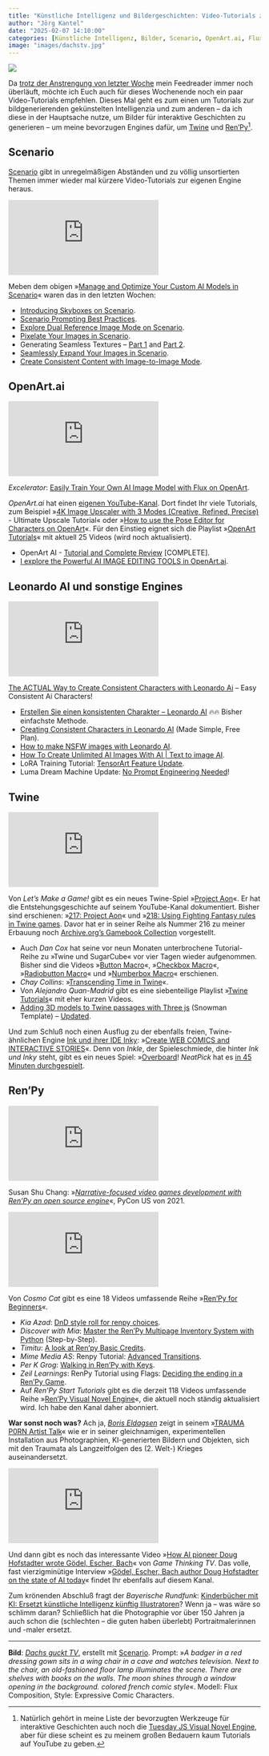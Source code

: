 ```yaml
---
title: "Künstliche Intelligenz und Bildergeschichten: Video-Tutorials zum Wochenende"
author: "Jörg Kantel"
date: "2025-02-07 14:10:00"
categories: [Künstliche Intelligenz, Bilder, Scenario, OpenArt.ai, Flux.1, Leonardo AI, Interactive Fiction, RenPy, Python, Twine]
image: "images/dachstv.jpg"
---
```


[![](images/dachstv-b.jpg)](https://www.flickr.com/photos/schockwellenreiter/54312222406/)

Da [trotz der Anstrengung von letzter Woche](https://kantel.github.io/posts/2025013101_video_tutorials/) mein Feedreader immer noch überläuft, möchte ich Euch auch für dieses Wochenende noch ein paar Video-Tutorials empfehlen. Dieses Mal geht es zum einen um Tutorials zur bildgenerierenden gekünstelten Intelligenzia und zum anderen -- da ich diese in der Hauptsache nutze, um Bilder für interaktive Geschichten zu generieren -- um  meine bevorzugen Engines dafür, um [Twine](http://cognitiones.kantel-chaos-team.de/multimedia/spieleprogrammierung/twine2.html) und [Ren'Py](http://cognitiones.kantel-chaos-team.de/multimedia/spieleprogrammierung/renpy.html)[^1].

[^1]: Natürlich gehört in meine Liste der bevorzugten Werkzeuge für interaktive Geschichten auch noch die [Tuesday JS Visual Novel Engine](http://cognitiones.kantel-chaos-team.de/multimedia/spieleprogrammierung/tuesdayjs.html), aber für diese scheint es zu meinem großen Bedauern kaum Tutorials auf YouTube zu geben.

## Scenario

[Scenario](http://cognitiones.kantel-chaos-team.de/technikgeschichte/rechnerundnetze/scenario.html) gibt in unregelmäßigen Abständen und zu völlig unsortierten Themen immer wieder mal kürzere Video-Tutorials zur eigenen Engine heraus.

<iframe class="if16_9" src="https://www.youtube.com/embed/GXdlhTPj6Lc?si=E0402l7zdNLci2u1" title="YouTube video player" frameborder="0" allow="accelerometer; autoplay; clipboard-write; encrypted-media; gyroscope; picture-in-picture; web-share" referrerpolicy="strict-origin-when-cross-origin" allowfullscreen></iframe>

Meben dem obigen »[Manage and Optimize Your Custom AI Models in Scenario](https://www.youtube.com/watch?v=GXdlhTPj6Lc)« waren das in den letzten Wochen:

- [Introducing Skyboxes on Scenario](https://www.youtube.com/watch?v=2zbjyTAqP1o&list=WL).
- [Scenario Prompting Best Practices](https://www.youtube.com/watch?v=uztCBQzWI-E).
- [Explore Dual Reference Image Mode on Scenario](https://www.youtube.com/watch?v=WcYHKy6f_bs).
- [Pixelate Your Images in Scenario](https://www.youtube.com/watch?v=MFkITxCaH30).
- Generating Seamless Textures -- [Part 1](https://www.youtube.com/watch?v=hsvWcT1n-YI) and [Part 2](https://www.youtube.com/watch?v=MGzvS8-Pags).
- [Seamlessly Expand Your Images in Scenario](https://www.youtube.com/watch?v=rVLKjjwBIhI).
- [Create Consistent Content with Image-to-Image Mode](https://www.youtube.com/watch?v=dX4ADlMY-8Q).


## OpenArt.ai

<iframe class="if16_9" src="https://www.youtube.com/embed/k4xlqrHWGmM?si=0EuBvyKKcaa2whTt" title="YouTube video player" frameborder="0" allow="accelerometer; autoplay; clipboard-write; encrypted-media; gyroscope; picture-in-picture; web-share" referrerpolicy="strict-origin-when-cross-origin" allowfullscreen></iframe>

*Excelerator*: [Easily Train Your Own AI Image Model with Flux on OpenArt](https://www.youtube.com/watch?v=k4xlqrHWGmM).

*OpenArt.ai* hat einen [eigenen YouTube-Kanal](https://www.youtube.com/@openart_ai). Dort findet Ihr viele Tutorials, zum Beispiel »[4K Image Upscaler with 3 Modes (Creative, Refined, Precise)](https://www.youtube.com/watch?v=nuhJih8pRl0) - Ultimate Upscale Tutorial« oder »[How to use the Pose Editor for Characters on OpenArt](https://www.youtube.com/watch?v=SY28s_omVxw)«. Für den Einstieg eignet sich die Playlist »[OpenArt Tutorials](https://www.youtube.com/playlist?list=PL8rr1SSHW3sm39rfmjiguKLUKhMcmB82N)« mit aktuell 25 Videos (wird noch aktualisiert).

- OpenArt AI - [Tutorial and Complete Review](https://www.youtube.com/watch?v=MjtDMKAvMN8) [COMPLETE].
- [I explore the Powerful AI IMAGE EDITING TOOLS in OpenArt.ai](https://www.youtube.com/watch?v=o_jN3I4oIfE).

## Leonardo AI und sonstige Engines

<iframe class="if16_9" src="https://www.youtube.com/embed/Fyd2G7IP0GQ?si=JC-s87Mumwf9cIdl" title="YouTube video player" frameborder="0" allow="accelerometer; autoplay; clipboard-write; encrypted-media; gyroscope; picture-in-picture; web-share" referrerpolicy="strict-origin-when-cross-origin" allowfullscreen></iframe>

[The ACTUAL Way to Create Consistent Characters with Leonardo Ai](https://www.youtube.com/watch?v=Fyd2G7IP0GQ) -- Easy Consistent Ai Characters!

- [Erstellen Sie einen konsistenten Charakter – Leonardo AI](https://www.youtube.com/watch?v=6XEfvospqYo) 🔥🔥 Bisher einfachste Methode.
- [Creating Consistent Characters in Leonardo AI](https://www.youtube.com/watch?v=m0GcqbV5BV4) (Made Simple, Free Plan).
- [How to make NSFW images with Leonardo AI](https://www.youtube.com/watch?v=HAQfks97cls).
- [How To Create Unlimited AI Images With AI | Text to image AI](https://www.youtube.com/watch?v=89w8rfyWDec).
- LoRA Training Tutorial: [TensorArt Feature Update](https://www.youtube.com/watch?v=Fo_x6XUhECg).
- Luma Dream Machine Update: [No Prompt Engineering Needed](https://www.youtube.com/watch?v=pZUelsi3D4M)!

## Twine

<iframe class="if16_9" src="https://www.youtube.com/embed/hmAvZnYAy5w?si=ELk_Rb8L4uCOXUbF" title="YouTube video player" frameborder="0" allow="accelerometer; autoplay; clipboard-write; encrypted-media; gyroscope; picture-in-picture; web-share" referrerpolicy="strict-origin-when-cross-origin" allowfullscreen></iframe>

Von *Let's Make a Game!* gibt es ein neues Twine-Spiel »[Project Aon](https://projectaon.org/)«. Er hat die Entstehungsgeschichte auf seinem YouTube-Kanal dokumentiert. Bisher sind erschienen: »[217: Project Aon](https://www.youtube.com/watch?v=hmAvZnYAy5w)« und »[218: Using Fighting Fantasy rules in Twine games](https://www.youtube.com/watch?v=3ZfR08fQnNM). Davor hat er in seiner Reihe als Nummer 216 zu meiner Erbauung noch [Archive.org's Gamebook Collection](https://www.youtube.com/watch?v=ScYoESxSZCE) vorgestellt.

- Auch *Dan Cox* hat seine vor neun Monaten unterbrochene Tutorial-Reihe zu »Twine und SugarCube« vor vier Tagen wieder aufgenommen. Bisher sind die Videos »[Button Macro](https://www.youtube.com/watch?v=VvjTZ5oOfhk)«, »[Checkbox Macro](https://www.youtube.com/watch?v=fA4MPGOib24)«, »[Radiobutton Macro](https://www.youtube.com/watch?v=DG2ivI4YdKU)« und »[Numberbox Macro](https://www.youtube.com/watch?v=Nj3XdZYqhik)« erschienen.
- *Chay Collins*: »[Transcending Time in Twine](https://www.youtube.com/watch?v=ALSli4hzlKA)«.
- Von *Alejandro Quan-Madrid* gibt es eine siebenteilige Playlist »[Twine Tutorials](https://www.youtube.com/playlist?list=PLuPOIXwQwZKyMnFmv-bBTkg3vnEPOOpHr)« mit eher kurzen Videos.
- [Adding 3D models to Twine passages with Three js](https://www.youtube.com/watch?v=r3xNfIoYCyM) (Snowman Template) – [Updated](https://www.youtube.com/watch?v=TIsGbC2QK00).

Und zum Schluß noch einen Ausflug zu der ebenfalls freien, Twine-ähnlichen Engine [Ink und ihrer IDE Inky](http://cognitiones.kantel-chaos-team.de/multimedia/spieleprogrammierung/inkle.html): »[Create WEB COMICS and INTERACTIVE STORIES](https://www.youtube.com/watch?v=WEu7MaasdEo)«. Denn von *Inkle*, der Spieleschmiede, die hinter *Ink und Inky* steht, gibt es ein neues Spiel: »[Overboard](https://www.inklestudios.com/overboard/)! *NeatPick* hat es [in 45 Minuten durchgespielt](https://www.youtube.com/watch?v=Y8F1G9GDyEs).


## Ren'Py

<iframe class="if16_9" src="https://www.youtube.com/embed/RmJpnAvcjrA?si=FRXucstFro6mIPZg" title="YouTube video player" frameborder="0" allow="accelerometer; autoplay; clipboard-write; encrypted-media; gyroscope; picture-in-picture; web-share" referrerpolicy="strict-origin-when-cross-origin" allowfullscreen></iframe>

Susan Shu Chang: »*[Narrative-focused video games development with Ren'Py an open source engine](https://www.youtube.com/watch?v=RmJpnAvcjrA)*«, PyCon US von 2021.

<iframe class="if16_9" src="https://www.youtube.com/embed/75NtGaBys-o?si=cV399TugpHdS9DmZ" title="YouTube video player" frameborder="0" allow="accelerometer; autoplay; clipboard-write; encrypted-media; gyroscope; picture-in-picture; web-share" referrerpolicy="strict-origin-when-cross-origin" allowfullscreen></iframe>

Von *Cosmo Cat* gibt es eine 18 Videos umfassende Reihe »[Ren'Py for Beginners](https://www.youtube.com/playlist?list=PL9xdFa4m3yaVaZNCFPBvpJZBn24CiCoiP)«.

- *Kia Azad*: [DnD style roll for renpy choices](https://www.youtube.com/watch?v=E5urehtQTNQ).
- *Discover with Mia*: [Master the Ren'Py Multipage Inventory System with Python](https://www.youtube.com/watch?v=eOtjvoICkFE) (Step-by-Step).
- *Timitu*: [A look at Ren'py Basic Credits](https://www.youtube.com/watch?v=30BPMkTRnTY).
- *Mime Media AS*: Renpy Tutorial: [Advanced Transitions](https://www.youtube.com/watch?v=RN7oYhWyh2U).
- *Per K Grog*: [Walking in Ren'Py with Keys](https://www.youtube.com/watch?v=Crocyzt3Ivo).
- *Zeil Learnings*: RenPy Tutorial using Flags: [Deciding the ending in a Ren'Py Game](https://www.youtube.com/watch?v=j0N_gSyJMHw).
- Auf *Ren'Py Start Tutorials* gibt es die derzeit 118 Videos umfassende Reihe »[Ren'Py Visual Novel Engine](https://www.youtube.com/playlist?list=PL0WLCTtC1EYUibimxDGhkPQin7bo39PlV)«, die aktuell noch ständig aktualisiert wird. Ich habe den Kanal daher abonniert.

**War sonst noch was?** Ach ja, *[Boris Eldagsen](https://de.wikipedia.org/wiki/Boris_Eldagsen)* zeigt in seinem »[TRAUMA P0RN Artist Talk](https://www.youtube.com/watch?v=0XB-omD8Pls)« wie er in seiner gleichnamigen, experimentellen Installation aus Photographien, KI-generierten Bildern und Objekten, sich mit den Traumata als Langzeitfolgen des (2. Welt-) Krieges auseinandersetzt.

<iframe class="if16_9" src="https://www.youtube.com/embed/JYZcHSqqxtg?si=obS70sJaaVIp3aXW" title="YouTube video player" frameborder="0" allow="accelerometer; autoplay; clipboard-write; encrypted-media; gyroscope; picture-in-picture; web-share" referrerpolicy="strict-origin-when-cross-origin" allowfullscreen></iframe>

Und dann gibt es noch das interessante Video »[How AI pioneer Doug Hofstadter wrote Gödel, Escher, Bach](https://www.youtube.com/watch?v=JYZcHSqqxtg)« von *Game Thinking TV*. Das volle, fast vierzigminütige Interview »[Gödel, Escher, Bach author Doug Hofstadter on the state of AI today](https://www.youtube.com/watch?v=R6e08RnJyxo)« findet Ihr ebenfalls auf diesem Kanal.

Zum krönenden Abschluß fragt der *Bayerische Rundfunk*: [Kinderbücher mit KI: Ersetzt künstliche Intelligenz künftig Illustratoren](https://www.youtube.com/watch?v=kLexLoLq7uw)? Wenn ja -- was wäre so schlimm daran? Schließlich hat die Photographie vor über 150 Jahren ja auch schon die (schlechten -- die guten haben überlebt) Portraitmalerinnen und -maler ersetzt.

---

**Bild**: *[Dachs guckt TV](https://www.flickr.com/photos/schockwellenreiter/54312222406/)*, erstellt mit [Scenario](http://cognitiones.kantel-chaos-team.de/technikgeschichte/rechnerundnetze/scenario.html). Prompt: »*A badger in a red dressing gown sits in a wing chair in a cave and watches television. Next to the chair, an old-fashioned floor lamp illuminates the scene. There are shelves with books on the walls. The moon shines through a window opening in the background. colored french comic style*«. Modell: Flux Composition, Style: Expressive Comic Characters.